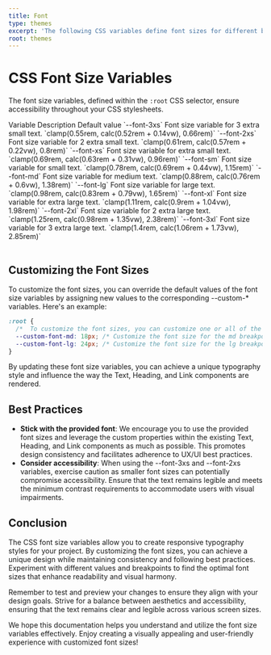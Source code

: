 ```yaml
---
title: Font
type: themes
excerpt: 'The following CSS variables define font sizes for different breakpoints. These variables are responsive and adjust dynamically based on the viewport size. If you prefer different font sizes for your project, you can customize these values according to your needs.'
root: themes
---
```


# CSS Font Size Variables

The font size variables, defined within the `:root` CSS selector, ensure accessibility throughout your CSS stylesheets.

<Alert
  color="warning"
  title="Caution"
  variant="soft"
  message="Customizing spacing using the `--space-*` variables may impact the responsive layout. Default values utilize the `clamp` function to adapt spacing based on viewport size, maintaining proportions and alignment. Modifying these values might result in spacing inconsistencies."
/>

<Table>
  <TableRow type="head">
    <TableColumn as="th">Variable</TableColumn>
    <TableColumn as="th">Description</TableColumn>
    <TableColumn as="th">Default value</TableColumn>
  </TableRow>
  <TableRow>
    <TableColumn>`--font-3xs`</TableColumn>
    <TableColumn>Font size variable for 3 extra small text.</TableColumn>
    <TableColumn>`clamp(0.55rem, calc(0.52rem + 0.14vw), 0.66rem)`</TableColumn>
  </TableRow>
  <TableRow>
    <TableColumn>`--font-2xs`</TableColumn>
    <TableColumn>Font size variable for 2 extra small text.</TableColumn>
    <TableColumn>`clamp(0.61rem, calc(0.57rem + 0.22vw), 0.8rem)`</TableColumn>
  </TableRow>
  <TableRow>
    <TableColumn>`--font-xs`</TableColumn>
    <TableColumn>Font size variable for extra small text.</TableColumn>
    <TableColumn>`clamp(0.69rem, calc(0.63rem + 0.31vw), 0.96rem)`</TableColumn>
  </TableRow>
  <TableRow>
    <TableColumn>`--font-sm`</TableColumn>
    <TableColumn>Font size variable for small text.</TableColumn>
    <TableColumn>`clamp(0.78rem, calc(0.69rem + 0.44vw), 1.15rem)`</TableColumn>
  </TableRow>
  <TableRow>
    <TableColumn>`--font-md`</TableColumn>
    <TableColumn>Font size variable for medium text.</TableColumn>
    <TableColumn>`clamp(0.88rem, calc(0.76rem + 0.6vw), 1.38rem)`</TableColumn>
  </TableRow>
  <TableRow>
    <TableColumn>`--font-lg`</TableColumn>
    <TableColumn>Font size variable for large text.</TableColumn>
    <TableColumn>`clamp(0.98rem, calc(0.83rem + 0.79vw), 1.65rem)`</TableColumn>
  </TableRow>
  <TableRow>
    <TableColumn>`--font-xl`</TableColumn>
    <TableColumn>Font size variable for extra large text.</TableColumn>
    <TableColumn>`clamp(1.11rem, calc(0.9rem + 1.04vw), 1.98rem)`</TableColumn>
  </TableRow>
  <TableRow>
    <TableColumn>`--font-2xl`</TableColumn>
    <TableColumn>Font size variable for 2 extra large text.</TableColumn>
    <TableColumn>`clamp(1.25rem, calc(0.98rem + 1.35vw), 2.38rem)`</TableColumn>
  </TableRow>
  <TableRow>
    <TableColumn>`--font-3xl`</TableColumn>
    <TableColumn>Font size variable for 3 extra large text.</TableColumn>
    <TableColumn>`clamp(1.4rem, calc(1.06rem + 1.73vw), 2.85rem)`</TableColumn>
  </TableRow>
</Table>

## Customizing the Font Sizes

To customize the font sizes, you can override the default values of the font size variables by assigning new values to the corresponding --custom-\* variables. Here's an example:

```css showLineNumbers title="themes.css"
:root {
  /*  To customize the font sizes, you can customize one or all of the custom variables by assigning new values to them. */
  --custom-font-md: 18px; /* Customize the font size for the md breakpoint */
  --custom-font-lg: 24px; /* Customize the font size for the lg breakpoint */
}
```

By updating these font size variables, you can achieve a unique typography style and influence the way the Text, Heading, and Link components are rendered.

## Best Practices

- **Stick with the provided font**: We encourage you to use the provided font sizes and leverage the custom properties within the existing Text, Heading, and Link components as much as possible. This promotes design consistency and facilitates adherence to UX/UI best practices.
- **Consider accessibility**: When using the --font-3xs and --font-2xs variables, exercise caution as smaller font sizes can potentially compromise accessibility. Ensure that the text remains legible and meets the minimum contrast requirements to accommodate users with visual impairments.

## Conclusion

The CSS font size variables allow you to create responsive typography styles for your project. By customizing the font sizes, you can achieve a unique design while maintaining consistency and following best practices. Experiment with different values and breakpoints to find the optimal font sizes that enhance readability and visual harmony.

Remember to test and preview your changes to ensure they align with your design goals. Strive for a balance between aesthetics and accessibility, ensuring that the text remains clear and legible across various screen sizes.

We hope this documentation helps you understand and utilize the font size variables effectively. Enjoy creating a visually appealing and user-friendly experience with customized font sizes!
